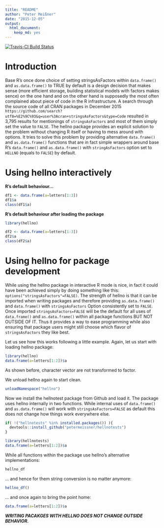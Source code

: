 ```yaml
---
title: "README"
author: "Peter Meißner"
date: "2015-12-05"
output: 
  html_document: 
    keep_md: yes
---
```


[![Travis-CI Build Status](https://travis-ci.org/petermeissner/hellno.svg?branch=master)](https://travis-ci.org/petermeissner/hellno)

# Introduction

Base R's once done choice of setting stringsAsFactors within
  `data.frame()` and `as.data.frame()` to TRUE by default is a design decision
  that makes sense (more efficient storage, building statistical models with 
  factors makes sence) on the one hand and on the other hand is supposedly the 
  most often complained about piece of code in the R infrastructure. 
  A search through the source code of all CRAN packages in December 2015 
  `https://github.com/search?utf8=%E2%9C%93&q=user%3Acran+stringsAsFactors&type=Code` 
  resulted in 3,795 results for mentionings of `stringsAsFactors` and most of 
  them simply set the value to `FALSE`.
  The hellno package provides an explicit solution to the problem without 
  changing R itself or having to mess around with options. It tries to solve 
  this problem by providing alternative `data.frame()` and `as.data.frame()` 
  functions that are in fact simple wrappers around base R's `data.frame()` and 
  `as.data.frame()` with `stringAsFactors` option set to `HELLNO` 
  (equals to `FALSE`) by default.

# Using hellno interactively

**R's default behaviour...**
```r
df1 <- data.frame(a=letters[1:3])
df1$a
class(df1$a)
```


**R's default behaviour after loading the package**
```r
library(hellno)

df2 <- data.frame(a=letters[1:3])
df2$a
class(df2$a)
```

# Using hellno for package development

While using the hellno package in interactive R mode is nice, in fact it could 
have been achieved simply by doing something like this: `options("stringsAsFactors"=FALSE)`. 
The strength of hellno is that it can be imported when writing packages and therefore 
providing `as.data.frame()` and `data.frame()` with `stringsAsFactors` Option 
consistently set to `FALSE`. Once imported `stringsAsFactors=FALSE` will be the default for all uses of `data.frame()` and `as.data.frame()` within all package functions BUT NOT OUTSIDE OF IT. 
Thus it provides a way to ease programming while also ensuring that package users might 
still choose which flavor of `stringsAsFactors` they like best. 


Let us see how this works following a little example. Again, let us start with loading hellno package:

```r
library(hellno)
data.frame(a=letters[1:2])$a 
```

As shown before, character vector are not transformed to factor.

We unload hellno again to start clean. 

```r
unloadNamespace("hellno")
```

Now we install the hellnotest package from Github and load it. The package uses hellno internally in two functions. While internal uses of `data.frame()` and `as.data.frame()` will work with `stringsAsFactors=FALSE` as default this does not change how things work everywhere else. 


```r
if( !("hellnotests" %in% installed.packages()) ){
  devtools::install_github("petermeissner/hellnotests")
}

library(hellnotests)
data.frame(a=letters[1:2])$a 
```

While all functions within the package use hellno's alternative implementations:

```r
hellno_df
```

... and hence for them string conversion is no matter anymore:

```r
hellno_df()
```


... and once again to bring the point home: 

```r
data.frame(a=letters[1:2])$a 
```

***WRITING PACAKGES WITH HELLNO DOES NOT CHANGE OUTSIDE BEHAVIOR.***

